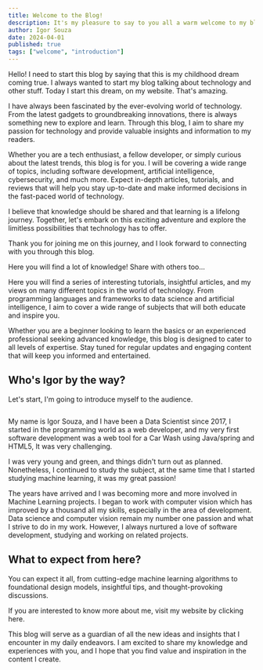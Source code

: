 ```yaml
---
title: Welcome to the Blog!
description: It's my pleasure to say to you all a warm welcome to my blog!
author: Igor Souza
date: 2024-04-01
published: true
tags: ["welcome", "introduction"]
---
```


Hello! I need to start this blog by saying that this is my childhood dream coming true. I always wanted to start my blog talking about technology and other stuff. Today I start this dream, on my website. That's amazing.

I have always been fascinated by the ever-evolving world of technology. From the latest gadgets to groundbreaking innovations, there is always something new to explore and learn. Through this blog, I aim to share my passion for technology and provide valuable insights and information to my readers.

Whether you are a tech enthusiast, a fellow developer, or simply curious about the latest trends, this blog is for you. I will be covering a wide range of topics, including software development, artificial intelligence, cybersecurity, and much more. Expect in-depth articles, tutorials, and reviews that will help you stay up-to-date and make informed decisions in the fast-paced world of technology.

I believe that knowledge should be shared and that learning is a lifelong journey. Together, let's embark on this exciting adventure and explore the limitless possibilities that technology has to offer.

Thank you for joining me on this journey, and I look forward to connecting with you through this blog.

<Callout icon="🙋‍♂️">Here you will find a lot of knowledge! Share with others too...</Callout>

Here you will find a series of interesting tutorials, insightful articles, and my views on many different topics in the world of technology. From programming languages and frameworks to data science and artificial intelligence, I aim to cover a wide range of subjects that will both educate and inspire you.

Whether you are a beginner looking to learn the basics or an experienced professional seeking advanced knowledge, this blog is designed to cater to all levels of expertise. Stay tuned for regular updates and engaging content that will keep you informed and entertained.

## Who's Igor by the way?

Let's start, I'm going to introduce myself to the audience.

<Image
    className="mx-auto"
    src="/blog/static/welcome/igor-in-airport.png"
    width="896"
    height="0"
    alt="Myself in front of the Maputo Airport, with a suit and tie."
/>

My name is Igor Souza, and I have been a Data Scientist since 2017, I started in the programming world as a web developer, and my very first software development was a web tool for a Car Wash using Java/spring and HTML5, It was very challenging.

I was very young and green, and things didn't turn out as planned. Nonetheless, I continued to study the subject, at the same time that I started studying machine learning, it was my great passion!

The years have arrived and I was becoming more and more involved in Machine Learning projects. I began to work with computer vision which has improved by a thousand all my skills, especially in the area of development. Data science and computer vision remain my number one passion and what I strive to do in my work. However, I always nurtured a love of software development, studying and working on related projects.

## What to expect from here?

You can expect it all, from cutting-edge machine learning algorithms to foundational design models, insightful tips, and thought-provoking discussions.

<Card href="https://igormcsouza.github.io">
If you are interested to know more about me, visit my website by clicking here.
</Card>

This blog will serve as a guardian of all the new ideas and insights that I encounter in my daily endeavors. I am excited to share my knowledge and experiences with you, and I hope that you find value and inspiration in the content I create.
